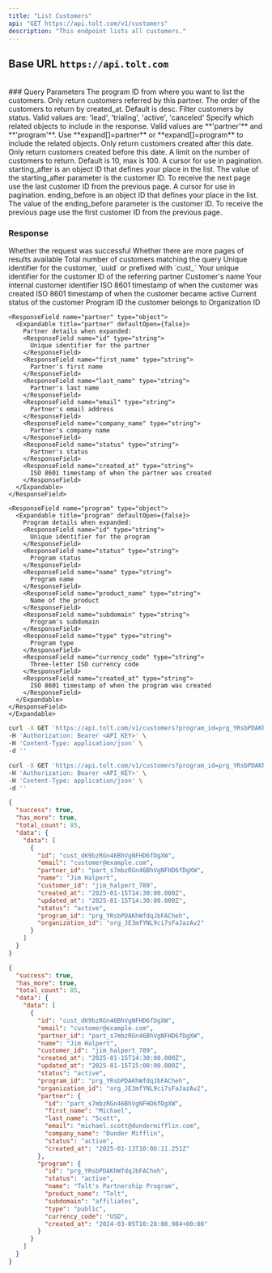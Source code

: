 ```yaml
---
title: "List Customers"
api: "GET https://api.tolt.com/v1/customers"
description: "This endpoint lists all customers."
---
```


## Base URL `https://api.tolt.com`

<br />
### Query Parameters

<ParamField body="program_id*" type="string">
  The program ID from where you want to list the customers.
</ParamField>

<ParamField body="partner_id" type="string - optional">
  Only return customers referred by this partner.
</ParamField>

<ParamField body="order" type="asc | desc - optional">
  The order of the customers to return by created_at. Default is desc.
</ParamField>

<ParamField body="status" type="string - optional">
  Filter customers by status. Valid values are: 'lead', 'trialing', 'active',
  'canceled'
</ParamField>

<ParamField body="expand" type="array - optional">
  Specify which related objects to include in the response. Valid values are
  **'partner'** and **'program'**. Use **expand[]=partner** or
  **expand[]=program** to include the related objects.
</ParamField>

<ParamField body="created_gte" type="string - optional">
  Only return customers created after this date.
</ParamField>

<ParamField body="created_lte" type="string - optional">
  Only return customers created before this date.
</ParamField>

<ParamField body="limit" type="string - optional">
  A limit on the number of customers to return. Default is 10, max is 100.
</ParamField>

<ParamField body="starting_after" type="string - optional">
  A cursor for use in pagination. starting_after is an object ID that defines
  your place in the list. The value of the starting_after parameter is the
  customer ID. To receive the next page use the last customer ID from the
  previous page.
</ParamField>

<ParamField body="ending_before" type="string - optional">
  A cursor for use in pagination. ending_before is an object ID that defines
  your place in the list. The value of the ending_before parameter is the
  customer ID. To receive the previous page use the first customer ID from the
  previous page.
</ParamField>

### Response

<ResponseField name="success" type="boolean">
  Whether the request was successful
</ResponseField>

<ResponseField name="has_more" type="boolean">
  Whether there are more pages of results available
</ResponseField>

<ResponseField name="total_count" type="integer">
  Total number of customers matching the query
</ResponseField>

<ResponseField name="data" type="object{object}">
  <Expandable title="properties" defaultOpen={true}>
  <ResponseField name="data" type="array[object]">
   <Expandable title="properties" defaultOpen={false}>
    <ResponseField name="id" type="string">
      Unique identifier for the customer, `uuid` or prefixed with `cust_`
    </ResponseField>
    <ResponseField name="email" type="string">
      Your unique identifier for the customer
    </ResponseField>
    <ResponseField name="partner_id" type="string">
      ID of the referring partner
    </ResponseField>
    <ResponseField name="name" type="string">
      Customer's name
    </ResponseField>
    <ResponseField name="customer_id" type="string">
      Your internal customer identifier
    </ResponseField>
    <ResponseField name="created_at" type="string">
      ISO 8601 timestamp of when the customer was created
    </ResponseField>
    <ResponseField name="updated_at" type="string">
      ISO 8601 timestamp of when the customer became active
    </ResponseField>
    <ResponseField name="status" type="string">
      Current status of the customer
    </ResponseField>
    <ResponseField name="program_id" type="string">
      Program ID the customer belongs to
    </ResponseField>
    <ResponseField name="organization_id" type="string">
      Organization ID
    </ResponseField>

    <ResponseField name="partner" type="object">
      <Expandable title="partner" defaultOpen={false}>
        Partner details when expanded:
        <ResponseField name="id" type="string">
          Unique identifier for the partner
        </ResponseField>
        <ResponseField name="first_name" type="string">
          Partner's first name
        </ResponseField>
        <ResponseField name="last_name" type="string">
          Partner's last name
        </ResponseField>
        <ResponseField name="email" type="string">
          Partner's email address
        </ResponseField>
        <ResponseField name="company_name" type="string">
          Partner's company name
        </ResponseField>
        <ResponseField name="status" type="string">
          Partner's status
        </ResponseField>
        <ResponseField name="created_at" type="string">
          ISO 8601 timestamp of when the partner was created
        </ResponseField>
      </Expandable>
    </ResponseField>

    <ResponseField name="program" type="object">
      <Expandable title="program" defaultOpen={false}>
        Program details when expanded:
        <ResponseField name="id" type="string">
          Unique identifier for the program
        </ResponseField>
        <ResponseField name="status" type="string">
          Program status
        </ResponseField>
        <ResponseField name="name" type="string">
          Program name
        </ResponseField>
        <ResponseField name="product_name" type="string">
          Name of the product
        </ResponseField>
        <ResponseField name="subdomain" type="string">
          Program's subdomain
        </ResponseField>
        <ResponseField name="type" type="string">
          Program type
        </ResponseField>
        <ResponseField name="currency_code" type="string">
          Three-letter ISO currency code
        </ResponseField>
        <ResponseField name="created_at" type="string">
          ISO 8601 timestamp of when the program was created
        </ResponseField>
      </Expandable>
    </ResponseField>
    </Expandable>

</ResponseField>
  </Expandable>
</ResponseField>

<RequestExample>

```bash cURL
curl -X GET 'https://api.tolt.com/v1/customers?program_id=prg_YRsbPDAKhWfdqJbFACheh' \
-H 'Authorization: Bearer <API_KEY>' \
-H 'Content-Type: application/json' \
-d ''
```

```bash cURL - Expand
curl -X GET 'https://api.tolt.com/v1/customers?program_id=prg_YRsbPDAKhWfdqJbFACheh&expand[]=partner&expand[]=program' \
-H 'Authorization: Bearer <API_KEY>' \
-H 'Content-Type: application/json' \
-d ''
```

</RequestExample>

<ResponseExample>

```json Response
{
  "success": true,
  "has_more": true,
  "total_count": 85,
  "data": {
    "data": [
      {
        "id": "cust_dK9bzRGn46BhVgNFHD6fDgXW",
        "email": "customer@example.com",
        "partner_id": "part_s7mbzRGn46BhVgNFHD6fDgXW",
        "name": "Jim Halpert",
        "customer_id": "jim_halpert_789",
        "created_at": "2025-01-15T14:30:00.000Z",
        "updated_at": "2025-01-15T14:30:00.000Z",
        "status": "active",
        "program_id": "prg_YRsbPDAKhWfdqJbFACheh",
        "organization_id": "org_JE3mfYNL9ci7sFaJazAv2"
      }
    ]
  }
}
```

```json Expand Response
{
  "success": true,
  "has_more": true,
  "total_count": 85,
  "data": {
    "data": [
      {
        "id": "cust_dK9bzRGn46BhVgNFHD6fDgXW",
        "email": "customer@example.com",
        "partner_id": "part_s7mbzRGn46BhVgNFHD6fDgXW",
        "name": "Jim Halpert",
        "customer_id": "jim_halpert_789",
        "created_at": "2025-01-15T14:30:00.000Z",
        "updated_at": "2025-01-15T15:00:00.000Z",
        "status": "active",
        "program_id": "prg_YRsbPDAKhWfdqJbFACheh",
        "organization_id": "org_JE3mfYNL9ci7sFaJazAv2",
        "partner": {
          "id": "part_s7mbzRGn46BhVgNFHD6fDgXW",
          "first_name": "Michael",
          "last_name": "Scott",
          "email": "michael.scott@dundermifflin.com",
          "company_name": "Dunder Mifflin",
          "status": "active",
          "created_at": "2025-01-13T10:06:11.251Z"
        },
        "program": {
          "id": "prg_YRsbPDAKhWfdqJbFACheh",
          "status": "active",
          "name": "Tolt's Partnership Program",
          "product_name": "Tolt",
          "subdomain": "affiliates",
          "type": "public",
          "currency_code": "USD",
          "created_at": "2024-03-05T10:28:08.984+00:00"
        }
      }
    ]
  }
}
```

</ResponseExample>
